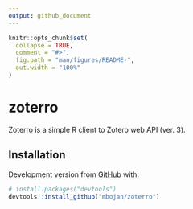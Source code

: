 ```yaml
---
output: github_document
---
```


<!-- README.md is generated from README.Rmd. Please edit that file -->

```r
knitr::opts_chunk$set(
  collapse = TRUE,
  comment = "#>",
  fig.path = "man/figures/README-",
  out.width = "100%"
)
```

# zoterro

<!-- badges: start -->
<!-- badges: end -->

Zoterro is a simple R client to Zotero web API (ver. 3).




## Installation

Development version from [GitHub](https://github.com/) with:

```r
# install.packages("devtools")
devtools::install_github("mbojan/zoterro")
```
